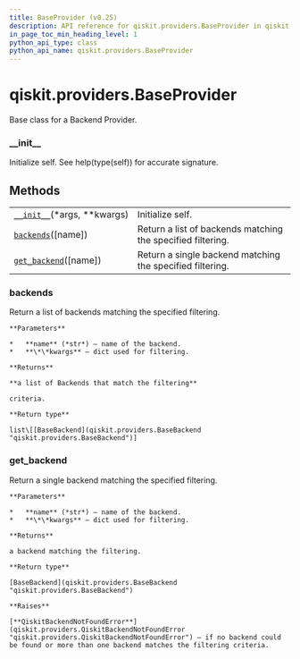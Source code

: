 ```yaml
---
title: BaseProvider (v0.25)
description: API reference for qiskit.providers.BaseProvider in qiskit v0.25
in_page_toc_min_heading_level: 1
python_api_type: class
python_api_name: qiskit.providers.BaseProvider
---
```


<span id="qiskit-providers-baseprovider" />

# qiskit.providers.BaseProvider

<Class id="qiskit.providers.BaseProvider" isDedicatedPage={true} github="https://github.com/qiskit/qiskit/tree/stable/0.17/qiskit/providers/baseprovider.py" signature="BaseProvider(*args, **kwargs)" modifiers="class">
  Base class for a Backend Provider.

  ### \_\_init\_\_

  <Function id="qiskit.providers.BaseProvider.__init__" signature="__init__(*args, **kwargs)">
    Initialize self. See help(type(self)) for accurate signature.
  </Function>

  ## Methods

  |                                                                                                                    |                                                             |
  | ------------------------------------------------------------------------------------------------------------------ | ----------------------------------------------------------- |
  | [`__init__`](#qiskit.providers.BaseProvider.__init__ "qiskit.providers.BaseProvider.__init__")(\*args, \*\*kwargs) | Initialize self.                                            |
  | [`backends`](#qiskit.providers.BaseProvider.backends "qiskit.providers.BaseProvider.backends")(\[name])            | Return a list of backends matching the specified filtering. |
  | [`get_backend`](#qiskit.providers.BaseProvider.get_backend "qiskit.providers.BaseProvider.get_backend")(\[name])   | Return a single backend matching the specified filtering.   |

  ### backends

  <Function id="qiskit.providers.BaseProvider.backends" signature="backends(name=None, **kwargs)" modifiers="abstract">
    Return a list of backends matching the specified filtering.

    **Parameters**

    *   **name** (*str*) – name of the backend.
    *   **\*\*kwargs** – dict used for filtering.

    **Returns**

    **a list of Backends that match the filtering**

    criteria.

    **Return type**

    list\[[BaseBackend](qiskit.providers.BaseBackend "qiskit.providers.BaseBackend")]
  </Function>

  ### get\_backend

  <Function id="qiskit.providers.BaseProvider.get_backend" signature="get_backend(name=None, **kwargs)">
    Return a single backend matching the specified filtering.

    **Parameters**

    *   **name** (*str*) – name of the backend.
    *   **\*\*kwargs** – dict used for filtering.

    **Returns**

    a backend matching the filtering.

    **Return type**

    [BaseBackend](qiskit.providers.BaseBackend "qiskit.providers.BaseBackend")

    **Raises**

    [**QiskitBackendNotFoundError**](qiskit.providers.QiskitBackendNotFoundError "qiskit.providers.QiskitBackendNotFoundError") – if no backend could be found or more than one backend matches the filtering criteria.
  </Function>
</Class>

